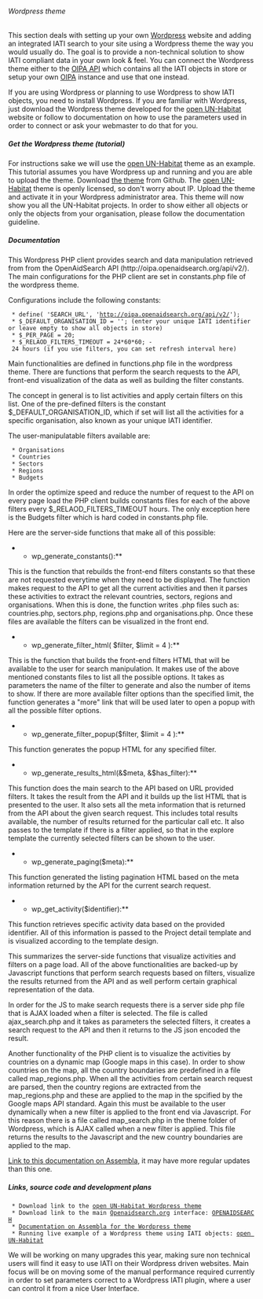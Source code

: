 ====== Wordpress theme ======
This section deals with setting up your own [[http://wordpress.org/|Wordpress]] website and adding an integrated IATI search to your site using a Wordpress theme the way you would usually do. The goal is to provide a non-technical solution to show IATI compliant data in your own look & feel. You can connect the Wordpress theme either to the [[tools:oipa_v2:start|OIPA API]] which contains all the IATI objects in store or setup your own [[tools:oipa_v2:start|OIPA]] instance and use that one instead.

If you are using Wordpress or planning to use Wordpress to show IATI objects, you need to install Wordpress. If you are familiar with Wordpress, just download the Wordpress theme developed for the [[tools:open_un-habitat|open UN-Habitat]] website or follow to documentation on how to use the parameters used in order to connect or ask your webmaster to do that for you.

===== Get the Wordpress theme (tutorial) =====

For instructions sake we will use the [[tools:open_un-habitat|open UN-Habitat]] theme as an example. This tutorial assumes you have Wordpress up and running and you are able to upload the theme. Download [[https://github.com/openaid-IATI/OPEN-UN-HABITAT/archive/master.zip|the theme]] from Github. The [[tools:open_un-habitat|open UN-Habitat]] theme is openly licensed, so don't worry about IP. Upload the theme and activate it in your Wordpress administrator area. 
This theme will now show you all the UN-Habitat projects. In order to show either all objects or only the objects from your organisation, please follow the documentation guideline.

===== Documentation =====

This Wordpress PHP client provides search and data manipulation retrieved from from the OpenAidSearch API (http://oipa.openaidsearch.org/api/v2/). The main configurations for the PHP client are set in constants.php file of the wordpress theme. 

Configurations include the following constants:

  * define( 'SEARCH_URL', 'http://oipa.openaidsearch.org/api/v2/');
  * $_DEFAULT_ORGANISATION_ID = ''; (enter your unique IATI identifier or leave empty to show all objects in store)
  * $_PER_PAGE = 20;
  * $_RELAOD_FILTERS_TIMEOUT = 24*60*60; - 24 hours (if you use filters, you can set refresh interval here)

Main functionalities are defined in functions.php file in the wordpress theme. There are functions that perform the search requests to the API, front-end visualization
of the data as well as building the filter constants.

The concept in general is to list activities and apply certain filters on this list. One of the pre-defined filters is the constant $_DEFAULT_ORGANISATION_ID, which if set will list all the activities for a specific organisation, also known as your unique IATI identifier. 

The user-manipulatable filters available are:

  * Organisations
  * Countries
  * Sectors
  * Regions
  * Budgets


In order the optimize speed and reduce the number of request to the API on every page load the PHP client builds constants files for each of the above filters every $_RELAOD_FILTERS_TIMEOUT hours. The only exception here is the Budgets filter which is hard coded in constants.php file.

Here are the server-side functions that make all of this possible:

**wp_generate_constants():**

This is the function that rebuilds the front-end filters constants so that these are not requested everytime when they need to be displayed. The function makes request to the API to get all the current activities and then it parses these activities to extract the relevant countries, sectors, regions and organisations. When this is done, the function writes .php files such as: countries.php, sectors.php, regions.php and organisations.php.
Once these files are available the filters can be visualized in the front end.

**wp_generate_filter_html( $filter, $limit = 4 ):**

This is the function that builds the front-end filters HTML that will be available to the user for search manipulation. It makes use of the above mentioned constants files to list all the possible options.
It takes as parameters the name of the filter to generate and also the number of items to show. If there are more available filter options than the specified limit, the function generates a "more" link that will be used later to open a popup with all the possible filter options.

**wp_generate_filter_popup($filter, $limit = 4 ):**

This function generates the popup HTML for any specified filter.

**wp_generate_results_html(&$meta, &$has_filter):**

This function does the main search to the API based on URL provided filters. It takes the result from the API and it builds up the list HTML that is presented to the user. It also sets all the meta information that is returned from the API about the given search request. This includes total results available, the number of results returned for the particular call etc. It also passes to the template if there is a filter applied, so that in the explore template the currently selected filters can be shown to the user.

**wp_generate_paging($meta):**

This function generated the listing pagination HTML based on the meta information returned by the API for the current search request.

**wp_get_activity($identifier):**

This function retrieves specific activity data based on the provided identifier. All of this information is passed to the Project detail template and is visualized according to the template design.


This summarizes the server-side functions that visualize activities and filters on a page load. All of the above functionalities are backed-up by Javascript functions that perform search requests based on filters, visualize the results returned from the API and as well perform certain graphical representation of the data.

In order for the JS to make search requests there is a server side php file that is AJAX loaded when a filter is selected. The file is called ajax_search.php and it takes as parameters the selected filters, it creates a search request to the API and then it returns to the JS json encoded the result.

Another functionality of the PHP client is to visualize the activities by countries on a dynamic map (Google maps in this case). In order to show countries on the map, all the country boundaries are predefined in a file called map_regions.php. When all the activities from certain search request are parsed, then the country regions are extracted from the map_regions.php and these are applied to the map in the spcified by the Google maps API standard. Again this must be available to the user dynamically when a new filter is applied to the front end via Javascript. For this reason there is a file called map_search.php in the theme folder of Wordpress, which is AJAX called when a new filter is applied. This file returns the results to the Javascript and the new country boundaries are applied to the map.

[[https://www.assembla.com/spaces/oipa/wiki/OIPA_Wordpress_PHP_clients|Link to this documentation on Assembla]], it may have more regular updates than this one.


===== Links, source code and development plans =====

  * Download link to the [[https://github.com/openaid-IATI/OPEN-UN-HABITAT/archive/master.zip|open UN-Habitat Wordpress theme]]
  * Download link to the main [[http://beta.openaidsearch.org/explore/|Openaidsearch.org]] interface: [[https://github.com/openaid-IATI/OPENAIDSEARCH/archive/master.zip|OPENAIDSEARCH]]
  * [[https://www.assembla.com/spaces/oipa/wiki/OIPA_Wordpress_PHP_clients|Documentation on Assembla for the Wordpress theme]]
  * Running live example of a Wordpress theme using IATI objects: [[http://open.unhabitat.org/?s=|open UN-Habitat]]


We will be working on many upgrades this year, making sure non technical users will find it easy to use IATI on their Wordpress driven websites. Main focus will be on moving some of the manual performance required currently in order to set parameters correct to a Wordpress IATI plugin, where a user can control it from a nice User Interface.